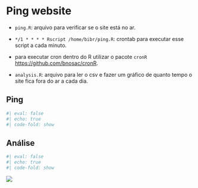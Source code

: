 
# Ping website 

- `ping.R`: arquivo para verificar se o site está no ar.

- `*/1 * * * * Rscript /home/bibr/ping.R`: crontab para executar esse script a cada minuto.

- para executar cron dentro do R utilizar o pacote `cronR` <https://github.com/bnosac/cronR>.

- `analysis.R`: arquivo para ler o csv e fazer um gráfico de quanto tempo o site fica fora do ar a cada dia.

## Ping

```r
#| eval: false
#| echo: true
#| code-fold: show
```

## Análise

```r
#| eval: false
#| echo: true
#| code-fold: show
```

![](code/ping/pings_res.png)


